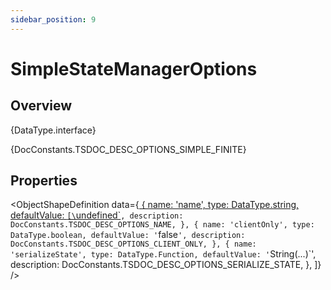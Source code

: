 ```yaml
---
sidebar_position: 9
---
```



# SimpleStateManagerOptions

## Overview

<TypeDisplay>{DataType.interface}</TypeDisplay>

<MarkdownWrapper>{DocConstants.TSDOC_DESC_OPTIONS_SIMPLE_FINITE}</MarkdownWrapper>

## Properties

<ObjectShapeDefinition
  data={[
    {
      name: 'name',
      type: DataType.string,
      defaultValue: `[\`undefined\`](${DocConstants.TYPE_REFERENCE_URL_UNDEFINED})`,
      description: DocConstants.TSDOC_DESC_OPTIONS_NAME,
    },
    {
      name: 'clientOnly',
      type: DataType.boolean,
      defaultValue: '`false`',
      description: DocConstants.TSDOC_DESC_OPTIONS_CLIENT_ONLY,
    },
    {
      name: 'serializeState',
      type: DataType.Function,
      defaultValue: '`String(...)`',
      description: DocConstants.TSDOC_DESC_OPTIONS_SERIALIZE_STATE,
    },
  ]}
/>
